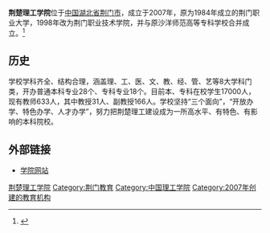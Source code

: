 '''荆楚理工学院'''位于[[中国|中国]][[湖北省|湖北省]][[荆门市|荆门市]]，成立于2007年，原为1984年成立的荆门职业大学，1998年改为荆门职业技术学院，并与原沙洋师范高等专科学校合并成立。<ref>{{cite web |title=学院简介-荆楚理工学院 |url=https://www.jcut.edu.cn/xygk/xyjj.htm |website=www.jcut.edu.cn |accessdate=2022-06-26}}</ref>

==历史==
学校学科齐全、结构合理，涵盖理、工、医、文、教、经、管、艺等8大学科门类，开办普通本科专业28个、专科专业18个。目前本、专科在校学生17000人，现有教师633人，其中教授31人、副教授166人。学校坚持“三个面向”，“开放办学、特色办学、人才办学”，努力把荆楚理工建设成为一所高水平、有特色、有影响的本科院校。

== 外部链接 ==
*[http://www.jcut.edu.cn/ 学院网站] {{Webarchive|url=https://archive.today/20160829094747/http://www.jcut.edu.cn/ |date=2016-08-29 }}
{{Univ-stub}}
{{湖北高等院校}}

[[Category:荆楚理工学院|]]
[[Category:荆门教育|Category:荆门教育]]
[[Category:中国理工学院|Category:中国理工学院]]
[[Category:2007年创建的教育机构|Category:2007年创建的教育机构]]